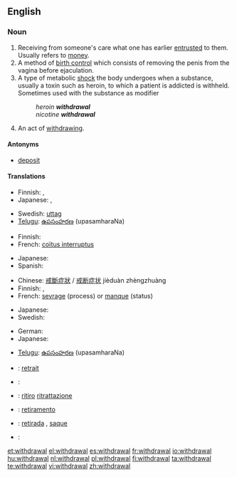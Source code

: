==English==
{{wikipedia}}

===Noun===
{{en-noun}}

# Receiving from someone's care what one has earlier [[entrusted]] to them.  Usually refers to [[money]].
# A method of [[birth control]] which consists of removing the penis from the vagina before ejaculation.
# A type of metabolic [[shock]] the body undergoes when a substance, usually a toxin such as heroin, to which a patient is addicted is withheld. Sometimes used with the substance as modifier
#: ''heroin '''withdrawal'''''
#: ''nicotine '''withdrawal'''''
# An act of [[withdraw]]ing.

====Antonyms====
* {{sense|receiving from someone's care}} [[deposit]]

====Translations====
{{trans-top|receiving from someone's care what one has earlier entrusted to them}}
* Finnish: {{t-|fi|nosto}} {{qualifier|money from a bank}}, {{t+|fi|otto}} {{qualifier|money from a bank}}
* Japanese: {{t|ja|引き出し|tr=hikidashi|sc=Jpan}}, {{t|ja|出金|tr=shukkin|sc=Jpan}}
{{trans-mid}}
* Swedish: [[uttag]] {{c}} {{qualifier|money from a bank}}
* [[Telugu]]: [[ఉపసంహరణ]] (upasamharaNa)
{{trans-bottom}}

{{trans-top|a method of birth control}}
* Finnish: {{t-|fi|keskeytetty yhdyntä}}
* French: [[coïtus interruptus]]
{{trans-mid}}
* Japanese: {{t|ja|膣外射精|tr=chitsugai-shasei|sc=Jpan}}
* Spanish: {{t-|es|coitus interruptus}}
{{trans-bottom}}

{{trans-top|a type of metabolic shock}}
* Chinese: [[戒斷症狀]] / [[戒断症状]] jièduàn zhèngzhuàng
* Finnish: {{t-|fi|vierotusoireet|p}}, {{t-|fi|vieroitus}}
* French: [[sevrage]] {{m}} (process) or [[manque]] {{m}} (status)
{{trans-mid}}
* Japanese: {{t|ja|禁断症状|tr=きんだんしょうじょう, kindan-shōjō|sc=Jpan}}
* Swedish: {{t+|sv|abstinens|c}}
{{trans-bottom}}

{{trans-top|an act of withdrawing}}
* German: {{t|de|Entzug|m}}
* Japanese: {{t|ja|引き出し|tr=ひきだし, hikidashi|sc=Jpan}}
{{trans-mid}}
* [[Telugu]]: [[ఉపసంహరణ]] (upasamharaNa)
{{trans-bottom}}

{{checktrans-top}}
* {{ttbc|French}}: [[retrait]] {{m}}
* {{ttbc|Greek}}: {{t|el|απόσυρση|f|sc=Grek}}
* {{ttbc|Italian}}: [[ritiro]] [[ritrattazione]]
* {{ttbc|Interlingua}}: [[retiramento]]
{{checktrans-mid}}
* {{ttbc|Portuguese}}: [[retirada]] {{f}}, [[saque]] {{m}}
* {{ttbc|Spanish}}: {{t-|es|retirada}}
{{checktrans-bottom}}

[[et:withdrawal]]
[[el:withdrawal]]
[[es:withdrawal]]
[[fr:withdrawal]]
[[io:withdrawal]]
[[hu:withdrawal]]
[[nl:withdrawal]]
[[pl:withdrawal]]
[[fi:withdrawal]]
[[ta:withdrawal]]
[[te:withdrawal]]
[[vi:withdrawal]]
[[zh:withdrawal]]